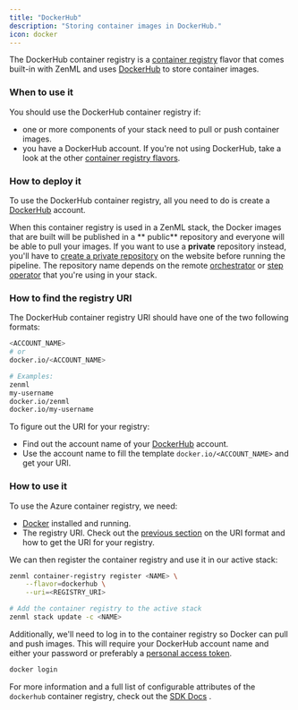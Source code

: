 ```yaml
---
title: "DockerHub"
description: "Storing container images in DockerHub."
icon: docker
---
```


The DockerHub container registry is a [container registry](/v/0.67.0/versions/0.66.0/stack-components/container-registries) flavor that comes built-in with ZenML and uses [DockerHub](https://hub.docker.com/) to store container images.

### When to use it

You should use the DockerHub container registry if:

* one or more components of your stack need to pull or push container images.
* you have a DockerHub account. If you're not using DockerHub, take a look at the other [container registry flavors](/v/0.67.0/versions/0.66.0/stack-components/container-registries#container-registry-flavors).

### How to deploy it

To use the DockerHub container registry, all you need to do is create a [DockerHub](https://hub.docker.com/) account.

When this container registry is used in a ZenML stack, the Docker images that are built will be published in a \*\* public\*\* repository and everyone will be able to pull your images. If you want to use a **private** repository instead, you'll have to [create a private repository](https://docs.docker.com/docker-hub/repos/#creating-repositories) on the website before running the pipeline. The repository name depends on the remote [orchestrator](/v/0.67.0/versions/0.66.0/stack-components/orchestrators) or [step operator](/v/0.67.0/versions/0.66.0/stack-components/step-operators) that you're using in your stack.

### How to find the registry URI

The DockerHub container registry URI should have one of the two following formats:

```bash
<ACCOUNT_NAME>
# or
docker.io/<ACCOUNT_NAME>

# Examples:
zenml
my-username
docker.io/zenml
docker.io/my-username
```

To figure out the URI for your registry:

* Find out the account name of your [DockerHub](https://hub.docker.com/) account.
* Use the account name to fill the template `docker.io/<ACCOUNT_NAME>` and get your URI.

### How to use it

To use the Azure container registry, we need:

* [Docker](https://www.docker.com) installed and running.
* The registry URI. Check out the [previous section](/v/0.67.0/versions/0.66.0/stack-components/container-registries/dockerhub#how-to-find-the-registry-uri) on the URI format and how to get the URI for your registry.

We can then register the container registry and use it in our active stack:


```bash
zenml container-registry register <NAME> \
    --flavor=dockerhub \
    --uri=<REGISTRY_URI>

# Add the container registry to the active stack
zenml stack update -c <NAME>
```

Additionally, we'll need to log in to the container registry so Docker can pull and push images. This will require your DockerHub account name and either your password or preferably a [personal access token](https://docs.docker.com/docker-hub/access-tokens/).

```bash
docker login
```

For more information and a full list of configurable attributes of the `dockerhub` container registry, check out the [SDK Docs](https://apidocs.zenml.io/latest/core%5Fcode%5Fdocs/core-container%5Fregistries/#zenml.container%5Fregistries.dockerhub%5Fcontainer%5Fregistry.DockerHubContainerRegistry) .

